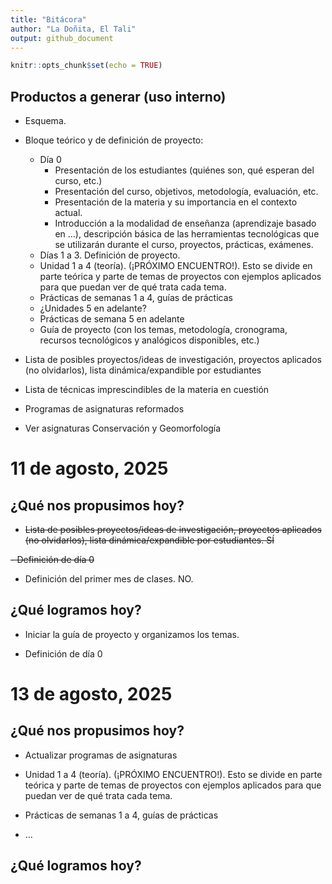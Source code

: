 ```yaml
---
title: "Bitácora"
author: "La Doñita, El Tali"
output: github_document
---
```


```r
knitr::opts_chunk$set(echo = TRUE)
```


## Productos a generar (uso interno)

- Esquema.

- Bloque teórico y de definición de proyecto:

  - Día 0
    - Presentación de los estudiantes (quiénes son, qué esperan del curso, etc.)
    - Presentación del curso, objetivos, metodología, evaluación, etc.
    - Presentación de la materia y su importancia en el contexto actual.
    - Introducción a la modalidad de enseñanza (aprendizaje basado en ...), descripción básica de las herramientas tecnológicas que se utilizarán durante el curso, proyectos, prácticas, exámenes.

  - Días 1 a 3. Definición de proyecto.
  - Unidad 1 a 4 (teoría). (¡PRÓXIMO ENCUENTRO!). Esto se divide en parte teórica y parte de temas de proyectos con ejemplos aplicados para que puedan ver de qué trata cada tema.
  - Prácticas de semanas 1 a 4, guías de prácticas
  - ¿Unidades 5 en adelante?
  - Prácticas de semana 5 en adelante
  - Guía de proyecto (con los temas, metodología, cronograma, recursos tecnológicos y analógicos disponibles, etc.)
  
- Lista de posibles proyectos/ideas de investigación, proyectos aplicados (no olvidarlos), lista dinámica/expandible por estudiantes

- Lista de técnicas imprescindibles de la materia en cuestión

- Programas de asignaturas reformados

- Ver asignaturas Conservación y Geomorfología

# 11 de agosto, 2025

## ¿Qué nos propusimos hoy?

- ~~Lista de posibles proyectos/ideas de investigación, proyectos aplicados (no olvidarlos), lista dinámica/expandible por estudiantes. SÍ~~

~~- Definición de día 0~~

- Definición del primer mes de clases. NO.

## ¿Qué logramos hoy?

- Iniciar la guía de proyecto y organizamos los temas.

- Definición de día 0

# 13 de agosto, 2025

## ¿Qué nos propusimos hoy?

- Actualizar programas de asignaturas

- Unidad 1 a 4 (teoría). (¡PRÓXIMO ENCUENTRO!). Esto se divide en parte teórica y parte de temas de proyectos con ejemplos aplicados para que puedan ver de qué trata cada tema.

- Prácticas de semanas 1 a 4, guías de prácticas

- ...

## ¿Qué logramos hoy?



